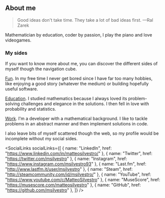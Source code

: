 
## About me

> Good ideas don't take time.
> They take a lot of bad ideas first.
> —Ral Zarek

Mathematician by education, coder by passion, I play the piano and love
videogames.

### My sides

If you want to know more about me, you can discover the different sides of
myself though the navigation cube.

[Fun](/fun). In my free time I never get bored since I have far too many
hobbies, like enjoying a good story (whatever the medium) or building hopefully
useful software.

[Education](/education). I studied mathematics because I always loved its
problem-solving challenges and elegance in the solutions. I then fell in love
with probability and statistics.

[Work](/work). I'm a developer with a mathematical background. I like to tackle
problems in an abstract manner and then implement solutions in code.

I also leave bits of myself scattered though the web, so my profile would be
incomplete without my social sides.

<SocialLinks
  socialLinks={[
    { name: "LinkedIn", href: "https://www.linkedin.com/in/matteosilvestro/" },
    { name: "Twitter", href: "https://twitter.com/msilvestro" },
    { name: "Instagram", href: "https://www.instagram.com/msilvestro93" },
    { name: "Last.fm", href: "http://www.lastfm.it/user/msilvestro" },
    { name: "Steam", href: "http://steamcommunity.com/id/msilvestro/" },
    { name: "YouTube", href: "https://www.youtube.com/c/MatteoSilvestro" },
    { name: "MuseScore", href: "https://musescore.com/matteosilvestro" },
    { name: "GitHub", href: "https://github.com/msilvestro" },
  ]}
/>
